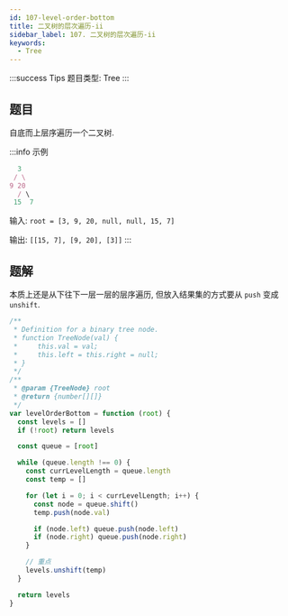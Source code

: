 ```yaml
---
id: 107-level-order-bottom
title: 二叉树的层次遍历-ii
sidebar_label: 107. 二叉树的层次遍历-ii
keywords:
  - Tree
---
```


:::success Tips
题目类型: Tree
:::

## 题目

自底而上层序遍历一个二叉树.

:::info 示例

```ts
  3
 / \
9 20
  / \
 15  7
```

输入: `root = [3, 9, 20, null, null, 15, 7]`

输出: `[[15, 7], [9, 20], [3]]`
:::

## 题解

本质上还是从下往下一层一层的层序遍历, 但放入结果集的方式要从 `push` 变成 `unshift`.

```ts
/**
 * Definition for a binary tree node.
 * function TreeNode(val) {
 *     this.val = val;
 *     this.left = this.right = null;
 * }
 */
/**
 * @param {TreeNode} root
 * @return {number[][]}
 */
var levelOrderBottom = function (root) {
  const levels = []
  if (!root) return levels

  const queue = [root]

  while (queue.length !== 0) {
    const currLevelLength = queue.length
    const temp = []

    for (let i = 0; i < currLevelLength; i++) {
      const node = queue.shift()
      temp.push(node.val)

      if (node.left) queue.push(node.left)
      if (node.right) queue.push(node.right)
    }

    // 重点
    levels.unshift(temp)
  }

  return levels
}
```
